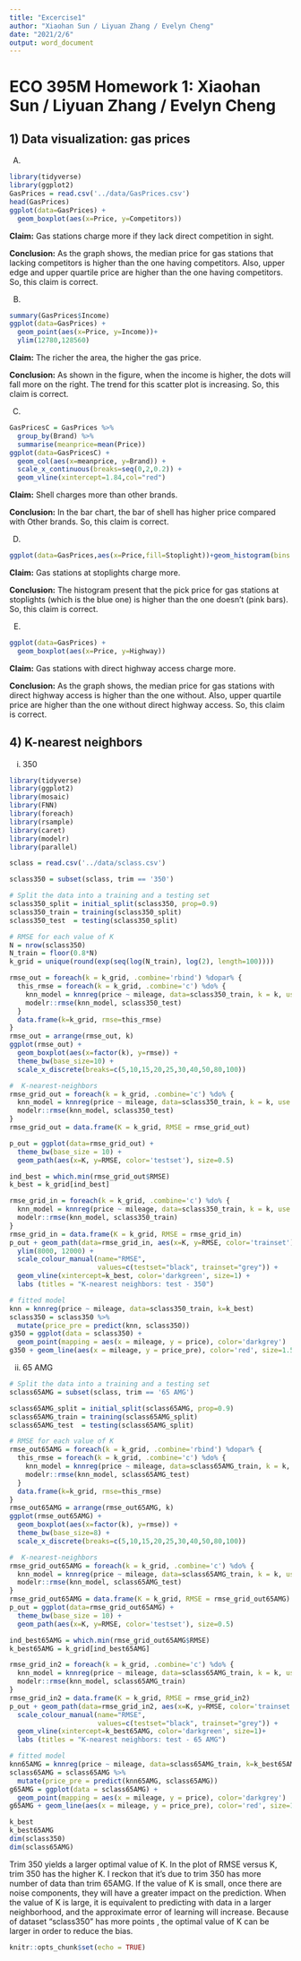 ```yaml
---
title: "Excercise1"
author: "Xiaohan Sun / Liyuan Zhang / Evelyn Cheng"
date: "2021/2/6"
output: word_document
---
```

# ECO 395M Homework 1: Xiaohan Sun / Liyuan Zhang / Evelyn Cheng 

## 1) Data visualization: gas prices

(A)

```r
library(tidyverse)
library(ggplot2)
GasPrices = read.csv('../data/GasPrices.csv')
head(GasPrices)
ggplot(data=GasPrices) + 
  geom_boxplot(aes(x=Price, y=Competitors))
```

**Claim:** Gas stations charge more if they lack direct competition in sight.

**Conclusion:** As the graph shows, the median price for gas stations that lacking competitors is higher than the one having competitors. Also, upper edge and upper quartile price are higher than the one having competitors. So, this claim is correct.

(B)

```r
summary(GasPrices$Income)
ggplot(data=GasPrices) + 
  geom_point(aes(x=Price, y=Income))+
  ylim(12780,128560)
```
  
**Claim:** The richer the area, the higher the gas price.

**Conclusion:** As shown in the figure, when the income is higher, the dots will fall more on the right. The trend for this scatter plot is increasing. So, this claim is correct.

(C)

```r
GasPricesC = GasPrices %>%
  group_by(Brand) %>%
  summarise(meanprice=mean(Price))
ggplot(data=GasPricesC) + 
  geom_col(aes(x=meanprice, y=Brand)) + 
  scale_x_continuous(breaks=seq(0,2,0.2)) +
  geom_vline(xintercept=1.84,col="red")
```
  
**Claim:** Shell charges more than other brands.

**Conclusion:** In the bar chart, the bar of shell has higher price compared with Other brands. So, this claim is correct.

(D)

```r
ggplot(data=GasPrices,aes(x=Price,fill=Stoplight))+geom_histogram(bins = 30, alpha=0.4, position = "identity")
```

**Claim:** Gas stations at stoplights charge more.

**Conclusion:** The histogram present that the pick price for gas stations at stoplights (which is the blue one) is higher than the one doesn't (pink bars). So, this claim is correct.

(E)

```r
ggplot(data=GasPrices) + 
  geom_boxplot(aes(x=Price, y=Highway))
```


**Claim:** Gas stations with direct highway access charge more.

**Conclusion:** As the graph shows, the median price for gas stations  with direct highway access is higher than the one without. Also, upper quartile price are higher than the one without direct highway access. So, this claim is correct.

## 4) K-nearest neighbors

i. 350

```r
library(tidyverse)
library(ggplot2)
library(mosaic)
library(FNN)
library(foreach)
library(rsample)
library(caret)
library(modelr)
library(parallel)

sclass = read.csv('../data/sclass.csv')

sclass350 = subset(sclass, trim == '350')

# Split the data into a training and a testing set
sclass350_split = initial_split(sclass350, prop=0.9)
sclass350_train = training(sclass350_split)
sclass350_test  = testing(sclass350_split)

# RMSE for each value of K
N = nrow(sclass350)
N_train = floor(0.8*N)
k_grid = unique(round(exp(seq(log(N_train), log(2), length=100))))

rmse_out = foreach(k = k_grid, .combine='rbind') %dopar% {
  this_rmse = foreach(k = k_grid, .combine='c') %do% {
    knn_model = knnreg(price ~ mileage, data=sclass350_train, k = k, use.all=TRUE)
    modelr::rmse(knn_model, sclass350_test)
  }
  data.frame(k=k_grid, rmse=this_rmse)
}
rmse_out = arrange(rmse_out, k)
ggplot(rmse_out) + 
  geom_boxplot(aes(x=factor(k), y=rmse)) + 
  theme_bw(base_size=10) +
  scale_x_discrete(breaks=c(5,10,15,20,25,30,40,50,80,100))

#  K-nearest-neighbors
rmse_grid_out = foreach(k = k_grid, .combine='c') %do% {
  knn_model = knnreg(price ~ mileage, data=sclass350_train, k = k, use.all=TRUE)
  modelr::rmse(knn_model, sclass350_test)
}
rmse_grid_out = data.frame(K = k_grid, RMSE = rmse_grid_out)

p_out = ggplot(data=rmse_grid_out) + 
  theme_bw(base_size = 10) + 
  geom_path(aes(x=K, y=RMSE, color='testset'), size=0.5)

ind_best = which.min(rmse_grid_out$RMSE)
k_best = k_grid[ind_best]

rmse_grid_in = foreach(k = k_grid, .combine='c') %do% {
  knn_model = knnreg(price ~ mileage, data=sclass350_train, k = k, use.all=TRUE)
  modelr::rmse(knn_model, sclass350_train)
}
rmse_grid_in = data.frame(K = k_grid, RMSE = rmse_grid_in)
p_out + geom_path(data=rmse_grid_in, aes(x=K, y=RMSE, color='trainset'),size=0.5) +
  ylim(8000, 12000) +
  scale_colour_manual(name="RMSE",
                      values=c(testset="black", trainset="grey")) + 
  geom_vline(xintercept=k_best, color='darkgreen', size=1) +
  labs (titles = "K-nearest neighbors: test - 350")

# fitted model
knn = knnreg(price ~ mileage, data=sclass350_train, k=k_best)
sclass350 = sclass350 %>%
  mutate(price_pre = predict(knn, sclass350))
g350 = ggplot(data = sclass350) + 
  geom_point(mapping = aes(x = mileage, y = price), color='darkgrey')
g350 + geom_line(aes(x = mileage, y = price_pre), color='red', size=1.5)

```

ii. 65 AMG

```r
# Split the data into a training and a testing set
sclass65AMG = subset(sclass, trim == '65 AMG')

sclass65AMG_split = initial_split(sclass65AMG, prop=0.9)
sclass65AMG_train = training(sclass65AMG_split)
sclass65AMG_test  = testing(sclass65AMG_split)

# RMSE for each value of K
rmse_out65AMG = foreach(k = k_grid, .combine='rbind') %dopar% {
  this_rmse = foreach(k = k_grid, .combine='c') %do% {
    knn_model = knnreg(price ~ mileage, data=sclass65AMG_train, k = k, use.all=TRUE)
    modelr::rmse(knn_model, sclass65AMG_test)
  }
  data.frame(k=k_grid, rmse=this_rmse)
}
rmse_out65AMG = arrange(rmse_out65AMG, k)
ggplot(rmse_out65AMG) + 
  geom_boxplot(aes(x=factor(k), y=rmse)) + 
  theme_bw(base_size=8) +
  scale_x_discrete(breaks=c(5,10,15,20,25,30,40,50,80,100))

#  K-nearest-neighbors
rmse_grid_out65AMG = foreach(k = k_grid, .combine='c') %do% {
  knn_model = knnreg(price ~ mileage, data=sclass65AMG_train, k = k, use.all=TRUE)
  modelr::rmse(knn_model, sclass65AMG_test)
}
rmse_grid_out65AMG = data.frame(K = k_grid, RMSE = rmse_grid_out65AMG)
p_out = ggplot(data=rmse_grid_out65AMG) + 
  theme_bw(base_size = 10) + 
  geom_path(aes(x=K, y=RMSE, color='testset'), size=0.5)

ind_best65AMG = which.min(rmse_grid_out65AMG$RMSE)
k_best65AMG = k_grid[ind_best65AMG]

rmse_grid_in2 = foreach(k = k_grid, .combine='c') %do% {
  knn_model = knnreg(price ~ mileage, data=sclass65AMG_train, k = k, use.all=TRUE)
  modelr::rmse(knn_model, sclass65AMG_train)
}
rmse_grid_in2 = data.frame(K = k_grid, RMSE = rmse_grid_in2)
p_out + geom_path(data=rmse_grid_in2, aes(x=K, y=RMSE, color='trainset'),size=0.5) +
  scale_colour_manual(name="RMSE",
                      values=c(testset="black", trainset="grey")) + 
  geom_vline(xintercept=k_best65AMG, color='darkgreen', size=1)+
  labs (titles = "K-nearest neighbors: test - 65 AMG")

# fitted model
knn65AMG = knnreg(price ~ mileage, data=sclass65AMG_train, k=k_best65AMG)
sclass65AMG = sclass65AMG %>%
  mutate(price_pre = predict(knn65AMG, sclass65AMG))
g65AMG = ggplot(data = sclass65AMG) + 
  geom_point(mapping = aes(x = mileage, y = price), color='darkgrey')
g65AMG + geom_line(aes(x = mileage, y = price_pre), color='red', size=1.5)

```

```r
k_best
k_best65AMG
dim(sclass350)
dim(sclass65AMG)
```

Trim 350 yields a larger optimal value of K. In the plot of RMSE versus K, trim 350 has the higher K. I reckon that it's due to trim 350 has more number of data than trim 65AMG. If the value of K is small, once there are noise components, they will have a greater impact on the prediction. When the value of K is large, it is equivalent to predicting with data in a larger neighborhood, and the approximate error of learning will increase. Because of dataset "sclass350" has more points , the optimal value of K can be larger in order to reduce the bias.

```r
knitr::opts_chunk$set(echo = TRUE)
```

